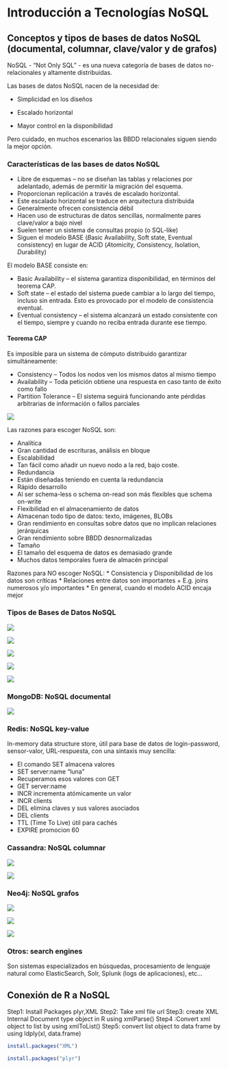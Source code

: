 Introducción a Tecnologías NoSQL
================================

## Conceptos y tipos de bases de datos NoSQL (documental, columnar, clave/valor y de grafos)

NoSQL - “Not Only SQL” - es una nueva categoría de bases de datos no-relacionales y altamente distribuidas.

Las bases de datos NoSQL nacen de la necesidad de:

- Simplicidad en los diseños

- Escalado horizontal

- Mayor control en la disponibilidad

Pero cuidado, en muchos escenarios las BBDD relacionales siguen siendo la mejor opción.

### Características de las bases de datos NoSQL

* Libre de esquemas – no se diseñan las tablas y relaciones por adelantado, además de permitir la migración del esquema.
* Proporcionan replicación a través de escalado horizontal.
* Este escalado horizontal se traduce en arquitectura distribuida
* Generalmente ofrecen consistencia débil
* Hacen uso de estructuras de datos sencillas, normalmente pares clave/valor a bajo nivel
* Suelen tener un sistema de consultas propio (o SQL-like)
* Siguen el modelo BASE (*B*asic Availability, Soft state, Eventual consistency) en lugar de ACID (*A*tomicity, *C*onsistency, *I*solation, *D*urability)

El modelo BASE consiste en:

* Basic Availability – el sistema garantiza disponibilidad, en términos del teorema CAP.
* Soft state – el estado del sistema puede cambiar a lo largo del tiempo, incluso sin entrada. Esto es provocado por el modelo de consistencia eventual.
* Eventual consistency – el sistema alcanzará un estado consistente con el tiempo, siempre y cuando no reciba entrada durante ese tiempo.



#### Teorema CAP

Es imposible para un sistema de cómputo distribuido garantizar simultáneamente:

* Consistency – Todos los nodos ven los mismos datos al mismo tiempo
* Availability – Toda petición obtiene una respuesta en caso tanto de éxito como fallo
* Partition Tolerance – El sistema seguirá funcionando ante pérdidas arbitrarias de información o fallos parciales 

![](images/TeoremaCAP.jpg)

Las razones para escoger NoSQL son:

* Analítica
 + Gran cantidad de escrituras, análisis en bloque 
* Escalabilidad
 + Tan fácil como añadir un nuevo nodo a la red, bajo coste.
* Redundancia
 + Están diseñadas teniendo en cuenta la redundancia
* Rápido desarrollo
 + Al ser schema-less o schema on-read son más flexibles que schema on-write
* Flexibilidad en el almacenamiento de datos
 + Almacenan todo tipo de datos: texto, imágenes, BLOBs
 + Gran rendimiento en consultas sobre datos que no implican relaciones jerárquicas
 + Gran rendimiento sobre BBDD desnormalizadas
* Tamaño
 + El tamaño del esquema de datos es demasiado grande
 + Muchos datos temporales fuera de almacén principal

Razones para NO escoger NoSQL:
* Consistencia y Disponibilidad de los datos son críticas
* Relaciones entre datos son importantes 
 + E.g. joins numerosos y/o importantes
* En general, cuando el modelo ACID encaja mejor

### Tipos de Bases de Datos NoSQL

![](images/TiposBBDDNoSQL.png)

![](images/TiposBBDDNoSQL2.png)

![](images/451ResearchMap.png)

![](images/DBEnginesRanking.png)

![](images/451ResearchSkills.png)





### MongoDB: NoSQL documental

![](images/MongoDB.jpg)


### Redis: NoSQL key-value

In-memory data structure store, útil para base de datos de login-password, sensor-valor, URL-respuesta, con una sintaxis muy sencilla:

* El comando SET almacena valores
 + SET server:name “luna”
* Recuperamos esos valores con GET
 + GET server:name
* INCR incrementa atómicamente un valor
 + INCR clients
* DEL elimina claves y sus valores asociados
 + DEL clients
* TTL (Time To Live) útil para cachés
 + EXPIRE promocion 60

### Cassandra: NoSQL columnar

![](images/BlogRDMS.png)

![](images/BlogNoSQL.png)

### Neo4j: NoSQL grafos

![](images/Neo4jlogo.png)

![](images/CypherQuery.png)

![](images/CypherResult.png)

### Otros: search engines

Son sistemas especializados en búsquedas, procesamiento de lenguaje natural como ElasticSearch, Solr, Splunk (logs de aplicaciones), etc...


## Conexión de R a NoSQL

Step1: Install Packages plyr,XML
Step2: Take xml file url
Step3: create XML Internal Document type object in R using xmlParse()
Step4 :Convert xml object to list by using xmlToList()
Step5: convert list object to data frame by using ldply(xl, data.frame)

```r
install.packages("XML")
```

```r
install.packages("plyr")
```

